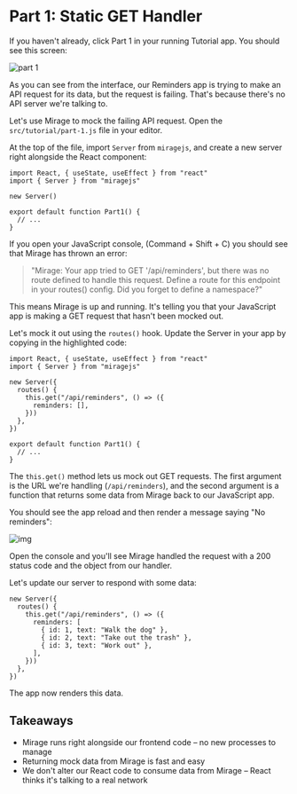 # Part 1: Static GET Handler

If you haven't already, click Part 1 in your running Tutorial app. You should see this screen:

![part 1](./some-img)

As you can see from the interface, our Reminders app is trying to make an API request for its data, but the request is failing. That's because there's no API server we're talking to.

Let's use Mirage to mock the failing API request. Open the `src/tutorial/part-1.js` file in your editor.

At the top of the file, import `Server` from `miragejs`, and create a new server right alongside the React component:

```js{2,4}
import React, { useState, useEffect } from "react"
import { Server } from "miragejs"

new Server()

export default function Part1() {
  // ...
}
```

If you open your JavaScript console, (Command + Shift + C) you should see that Mirage has thrown an error:

> "Mirage: Your app tried to GET '/api/reminders', but there was no route defined to handle this request. Define a route for this endpoint in your routes() config. Did you forget to define a namespace?"

This means Mirage is up and running. It's telling you that your JavaScript app is making a GET request that hasn't been mocked out.

Let's mock it out using the `routes()` hook. Update the Server in your app by copying in the highlighted code:

```js{4-10}
import React, { useState, useEffect } from "react"
import { Server } from "miragejs"

new Server({
  routes() {
    this.get("/api/reminders", () => ({
      reminders: [],
    }))
  },
})

export default function Part1() {
  // ...
}
```

The `this.get()` method lets us mock out GET requests. The first argument is the URL we're handling (`/api/reminders`), and the second argument is a function that returns some data from Mirage back to our JavaScript app.

You should see the app reload and then render a message saying "No reminders":

![img](../../assets/images/tutorial/no-reminders.png)

Open the console and you'll see Mirage handled the request with a 200 status code and the object from our handler.

Let's update our server to respond with some data:

```js{4-8}
new Server({
  routes() {
    this.get("/api/reminders", () => ({
      reminders: [
        { id: 1, text: "Walk the dog" },
        { id: 2, text: "Take out the trash" },
        { id: 3, text: "Work out" },
      ],
    }))
  },
})
```

The app now renders this data.

## Takeaways

- Mirage runs right alongside our frontend code – no new processes to manage
- Returning mock data from Mirage is fast and easy
- We don't alter our React code to consume data from Mirage – React thinks it's talking to a real network
